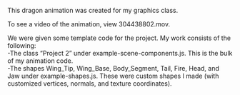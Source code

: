 This dragon animation was created for my graphics class.<br />

To see a video of the animation, view 304438802.mov.<br />

We were given some template code for the project. My work consists of the following:<br />
-The class "Project 2" under example-scene-components.js. This is the bulk of my animation code.<br />
-The shapes Wing_Tip, Wing_Base, Body_Segment, Tail, Fire, Head, and Jaw under example-shapes.js. These were custom shapes I made (with customized vertices, normals, and texture coordinates).

